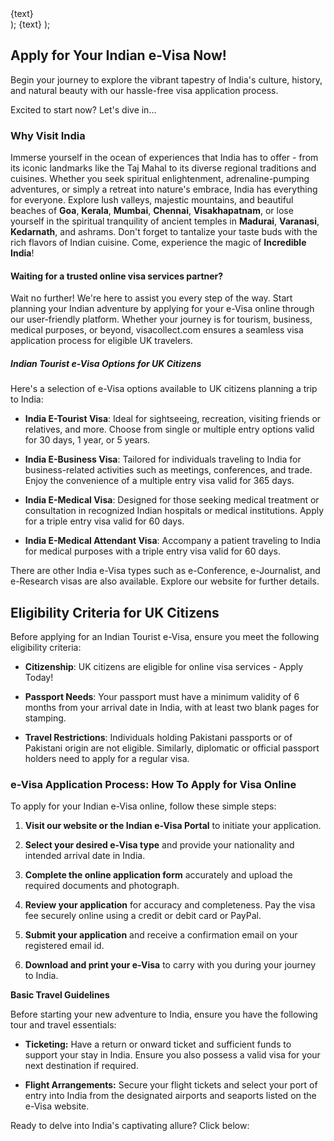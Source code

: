   <div className="flex justify-center items-center">
    <Link
      href={href}
      className="items-center justify-center flex gap-2 px-5 py-2 text-base font-semibold text-white duration-150 ease-in-out rounded-full shrink-0 bg-secondary hover:scale-105"
    >
      {text}
    </Link>
  </div>
);

  <Link className="text-secondary font-semibold text-lg" href={href}>
    {text}
  </Link>
);

## Apply for Your Indian e-Visa Now!

Begin your journey to explore the vibrant tapestry of India's culture, history, and natural beauty with our hassle-free visa application process.

Excited to start now? Let's dive in...

### Why Visit India

Immerse yourself in the ocean of experiences that India has to offer - from its iconic landmarks like the Taj Mahal to its diverse regional traditions and cuisines. Whether you seek spiritual enlightenment, adrenaline-pumping adventures, or simply a retreat into nature's embrace, India has everything for everyone. Explore lush valleys, majestic mountains, and beautiful beaches of **Goa**, **Kerala**, **Mumbai**, **Chennai**, **Visakhapatnam**, or lose yourself in the spiritual tranquility of ancient temples in **Madurai**, **Varanasi**, **Kedarnath**, and ashrams. Don't forget to tantalize your taste buds with the rich flavors of Indian cuisine. Come, experience the magic of **Incredible India**!

#### Waiting for a trusted online visa services partner?

Wait no further! We're here to assist you every step of the way. Start planning your Indian adventure by applying for your e-Visa online through our user-friendly platform. Whether your journey is for tourism, business, medical purposes, or beyond, visacollect.com ensures a seamless visa application process for eligible UK travelers.

<LinkButton href="/in/visa/step-one" text="Apply for e Visa Now" />

##### Indian Tourist e-Visa Options for UK Citizens

Here's a selection of e-Visa options available to UK citizens planning a trip to India:

- **India E-Tourist Visa**: Ideal for sightseeing, recreation, visiting friends or relatives, and more. Choose from single or multiple entry options valid for 30 days, 1 year, or 5 years.

- **India E-Business Visa**: Tailored for individuals traveling to India for business-related activities such as meetings, conferences, and trade. Enjoy the convenience of a multiple entry visa valid for 365 days.

- **India E-Medical Visa**: Designed for those seeking medical treatment or consultation in recognized Indian hospitals or medical institutions. Apply for a triple entry visa valid for 60 days.

- **India E-Medical Attendant Visa**: Accompany a patient traveling to India for medical purposes with a triple entry visa valid for 60 days.

There are other India e-Visa types such as e-Conference, e-Journalist, and e-Research visas are also available. Explore our website for further details.

## Eligibility Criteria for UK Citizens

Before applying for an Indian Tourist e-Visa, ensure you meet the following eligibility criteria:

- **Citizenship**: UK citizens are eligible for online visa services - Apply Today!

- **Passport Needs**: Your passport must have a minimum validity of 6 months from your arrival date in India, with at least two blank pages for stamping.

- **Travel Restrictions**: Individuals holding Pakistani passports or of Pakistani origin are not eligible. Similarly, diplomatic or official passport holders need to apply for a regular visa.

### e-Visa Application Process: How To Apply for Visa Online

To apply for your Indian e-Visa online, follow these simple steps:

1. **Visit our website or the Indian e-Visa Portal** to initiate your application.

2. **Select your desired e-Visa type** and provide your nationality and intended arrival date in India.

3. **Complete the online application form** accurately and upload the required documents and photograph.

4. **Review your application** for accuracy and completeness. Pay the visa fee securely online using a credit or debit card or PayPal.

5. **Submit your application** and receive a confirmation email on your registered email id.

6. **Download and print your e-Visa** to carry with you during your journey to India.

**Basic Travel Guidelines**

Before starting your new adventure to India, ensure you have the following tour and travel essentials:

- **Ticketing:** Have a return or onward ticket and sufficient funds to support your stay in India. Ensure you also possess a valid visa for your next destination if required.

- **Flight Arrangements:** Secure your flight tickets and select your port of entry into India from the designated airports and seaports listed on the e-Visa website.

Ready to delve into India's captivating allure? Click below:

<LinkButton href="/in/visa/step-one" text="Apply for India e-Visa Online Now" />
